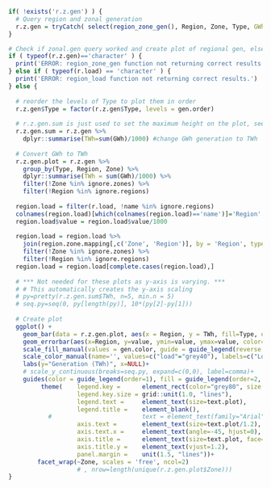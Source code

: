 
```r

if( !exists('r.z.gen') ) {
  # Query region and zonal generation
  r.z.gen = tryCatch( select(region_zone_gen(), Region, Zone, Type, GWh = value), error = function(cond) { return('ERROR') } )
}

# Check if zonal.gen query worked and create plot of regional gen, else return an error.
if ( typeof(r.z.gen)=='character' ) {
  print('ERROR: region_zone_gen function not returning correct results.')
} else if ( typeof(r.load) == 'character' ) {
  print('ERROR: region_load function not returning correct results.')
} else {
  
  # reorder the levels of Type to plot them in order
  r.z.gen$Type = factor(r.z.gen$Type, levels = gen.order)
    
  # r.z.gen.sum is just used to set the maximum height on the plot, see pretty() fcn below
  r.z.gen.sum = r.z.gen %>% 
    dplyr::summarise(TWh=sum(GWh)/1000) #change GWh generation to TWh
  
  # Convert GWh to TWh
  r.z.gen.plot = r.z.gen %>%
    group_by(Type, Region, Zone) %>%
    dplyr::summarise(TWh = sum(GWh)/1000) %>%
    filter(!Zone %in% ignore.zones) %>%
    filter(!Region %in% ignore.regions)
    
  region.load = filter(r.load, !name %in% ignore.regions)
  colnames(region.load)[which(colnames(region.load)=='name')]='Region'
  region.load$value = region.load$value/1000
  
  region.load = region.load %>%
    join(region.zone.mapping[,c('Zone', 'Region')], by = 'Region', type='left', match='first') %>%
    filter(!Zone %in% ignore.zones) %>%
    filter(!Region %in% ignore.regions)
  region.load = region.load[complete.cases(region.load),]
  
  # *** Not needed for these plots as y-axis is varying. ***
  # # This automatically creates the y-axis scaling
  # py=pretty(r.z.gen.sum$TWh, n=5, min.n = 5)
  # seq.py=seq(0, py[length(py)], 10*(py[2]-py[1]))
  
  # Create plot
  ggplot() +
    geom_bar(data = r.z.gen.plot, aes(x = Region, y = TWh, fill=Type, order=as.numeric(Type)), stat='identity', position="stack" ) +
    geom_errorbar(aes(x=Region, y=value, ymin=value, ymax=value, color='load'), data=region.load, linetype='longdash', size=0.45)+
    scale_fill_manual(values = gen.color, guide = guide_legend(reverse = TRUE))+
    scale_color_manual(name='', values=c("load"="grey40"), labels=c("Load"))+
    labs(y="Generation (TWh)", x=NULL)+
    # scale_y_continuous(breaks=seq.py, expand=c(0,0), label=comma)+
    guides(color = guide_legend(order=1), fill = guide_legend(order=2, reverse=TRUE))+
         theme(    legend.key =      element_rect(color="grey80", size = 0.8), 
                   legend.key.size = grid::unit(1.0, "lines"),
                   legend.text =     element_text(size=text.plot), 
                   legend.title =    element_blank(),
           #                         text = element_text(family="Arial"),
                   axis.text =       element_text(size=text.plot/1.2), 
                   axis.text.x =     element_text(angle=-45, hjust=0),
                   axis.title =      element_text(size=text.plot, face=2), 
                   axis.title.y =    element_text(vjust=1.2), 
                   panel.margin =    unit(1.5, "lines"))+
        facet_wrap(~Zone, scales = 'free', ncol=2)
                   # , nrow=length(unique(r.z.gen.plot$Zone)))
}
```
